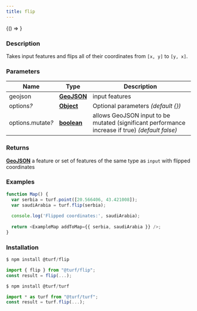 ```yaml
---
title: flip
---
```



<!-- Expose turf as global var for experimenting in the browser console -->

<BrowserOnly>{() => <WindowTurfGlobal turf={turf} />}</BrowserOnly>

### Description

Takes input features and flips all of their coordinates from `[x, y]` to `[y, x]`.

### Parameters

| Name                   | Type                                                                                              | Description                                                                                     |
| ---------------------- | ------------------------------------------------------------------------------------------------- | ----------------------------------------------------------------------------------------------- |
| geojson                | **[GeoJSON](https://tools.ietf.org/html/rfc7946#section-3)**                                      | input features                                                                                  |
| options<i>?</i>        | **[Object](https://developer.mozilla.org/docs/Web/JavaScript/Reference/Global_Objects/Object)**   | Optional parameters _(default \{\})_                                                            |
| options.mutate<i>?</i> | **[boolean](https://developer.mozilla.org/docs/Web/JavaScript/Reference/Global_Objects/Boolean)** | allows GeoJSON input to be mutated (significant performance increase if true) _(default false)_ |

### Returns

**[GeoJSON](https://tools.ietf.org/html/rfc7946#section-3)** a feature or set of features of the same type as `input` with flipped coordinates

### Examples

```javascript live
function Map() {
  var serbia = turf.point([20.566406, 43.421008]);
  var saudiArabia = turf.flip(serbia);
  
  console.log('Flipped coordinates:', saudiArabia);
  
  return <ExampleMap addToMap={{ serbia, saudiArabia }} />;
}
```

### Installation

```javascript
$ npm install @turf/flip

import { flip } from "@turf/flip";
const result = flip(...);
```

```javascript
$ npm install @turf/turf

import * as turf from "@turf/turf";
const result = turf.flip(...);
```
